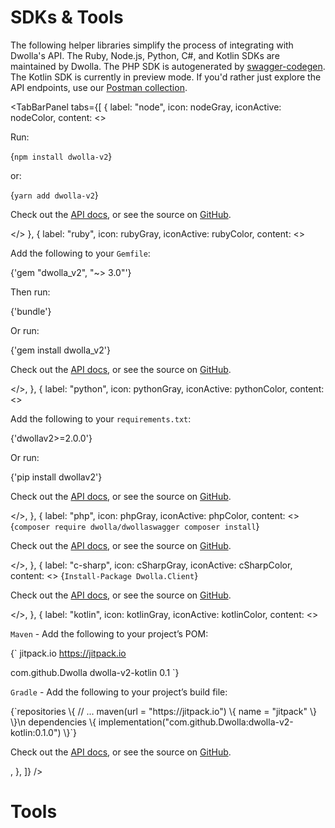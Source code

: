 ---
---


# SDKs & Tools

The following helper libraries simplify the process of integrating with Dwolla's API. The Ruby, Node.js, Python, C#, and Kotlin SDKs are maintained by Dwolla. The PHP SDK is autogenerated by [swagger-codegen](https://github.com/mach-kernel/swagger-codegen). The Kotlin SDK is currently in preview mode. If you'd rather just explore the API endpoints, use our [Postman collection](https://discuss.dwolla.com/t/using-postman-to-explore-and-debug-dwollas-v2-api/2758).

<TabBarPanel
  tabs={[
    {
      label: "node",
      icon: nodeGray,
      iconActive: nodeColor,
      content: <>
        <p>Run:</p>
        <CodeExamples>
          <CodeExample language="bash">
            {`npm install dwolla-v2`}
          </CodeExample>
        </CodeExamples>
        <p>or:</p>
        <CodeExamples>
          <CodeExample language="bash">
            {`yarn add dwolla-v2`}
          </CodeExample>
        </CodeExamples>
        <p>Check out the <a href="https://docs.dwolla.com" target="_blank">API docs</a>, or see the source on <a href="https://github.com/Dwolla/dwolla-v2-node" target="_blank">GitHub</a>.</p>
      </>
    },
    {
      label: "ruby",
      icon: rubyGray,
      iconActive: rubyColor,
      content: <>
        <p>Add the following to your <code>Gemfile</code>:</p>
        <CodeExamples>
          <CodeExample language="ruby">
            {'gem "dwolla_v2", "~> 3.0"'}
          </CodeExample>
        </CodeExamples>
        <p>Then run:</p>
        <CodeExamples>
          <CodeExample language="bash">
            {'bundle'}
          </CodeExample>
        </CodeExamples>
        <p>Or run:</p>
        <CodeExamples>
          <CodeExample language="bash">
            {'gem install dwolla_v2'}
          </CodeExample>
        </CodeExamples>
        <p>Check out the <a href="https://docs.dwolla.com" target="_blank">API docs</a>, or see the source on <a href="https://github.com/Dwolla/dwolla-v2-ruby" target="_blank">GitHub</a>.</p>
      </>,
    },
    {
      label: "python",
      icon: pythonGray,
      iconActive: pythonColor,
      content: <>
        <p>Add the following to your <code>requirements.txt</code>:</p>
        <CodeExamples>
          <CodeExample language="plaintext">
            {'dwollav2>=2.0.0'}
          </CodeExample>
        </CodeExamples>
        <p>Or run:</p>
        <CodeExamples>
          <CodeExample language="bash">
            {'pip install dwollav2'}
          </CodeExample>
        </CodeExamples>
        <p>Check out the <a href="https://docs.dwolla.com" target="_blank">API docs</a>, or see the source on <a href="https://github.com/Dwolla/dwolla-v2-python" target="_blank">GitHub</a>.</p>
      </>,
    },
    {
      label: "php",
      icon: phpGray,
      iconActive: phpColor,
      content: <>
        <CodeExamples>
          <CodeExample language="bash">
            {`composer require dwolla/dwollaswagger
composer install`}
          </CodeExample>
        </CodeExamples>
        <p>Check out the <a href="https://docs.dwolla.com" target="_blank">API docs</a>, or see the source on <a href="https://github.com/Dwolla/dwolla-swagger-php" target="_blank">GitHub</a>.</p>
      </>,
    },
    {
      label: "c-sharp",
      icon: cSharpGray,
      iconActive: cSharpColor,
      content: <>
        <CodeExamples>
          <CodeExample language="bash">
            {`Install-Package Dwolla.Client`}
          </CodeExample>
        </CodeExamples>
        <p>Check out the <a href="https://docs.dwolla.com" target="_blank">API docs</a>, or see the source on <a href="https://github.com/Dwolla/dwolla-v2-csharp" target="_blank">GitHub</a>.</p>
      </>,
    },
    {
      label: "kotlin",
      icon: kotlinGray,
      iconActive: kotlinColor,
      content: <>
        <p><code>Maven</code> - Add the following to your project&rsquo;s POM:</p>
        <CodeExamples>
          <CodeExample language="xml">
            {`<repositories>
  <repository foo="bar">
    <id>jitpack.io</id>
    <url>https://jitpack.io</url>
  </repository>
</repositories>

<dependency>
  <groupId>com.github.Dwolla</groupId>
  <artifactId>dwolla-v2-kotlin</artifactId>
  <version>0.1</version>
</dependency>`}
          </CodeExample>
        </CodeExamples>
        <p><code>Gradle</code> - Add the following to your project&rsquo;s build file:</p>
        <CodeExamples>
          <CodeExample language="kotlin">
            {`repositories \{
  // ...
  maven(url = "https://jitpack.io") \{
    name = "jitpack"
  \}
\}\n
dependencies \{
  implementation("com.github.Dwolla:dwolla-v2-kotlin:0.1.0")
\}`}
          </CodeExample>
        </CodeExamples>
        <p>Check out the <a href="https://docs.dwolla.com" target="_blank">API docs</a>, or see the source on <a href="https://github.com/Dwolla/dwolla-v2-kotlin" target="_blank">GitHub</a>.</p>
      </>,
    },
  ]}
/>

<br />

# Tools

<CardGrid variant="default" maxColumns={3}>
  <Card
    icon={webhookProvisionerIcon}
    link={{
      href: "https://github.com/Dwolla/webhook-provisioner",
      external: true,
    }}
    topic="Webhook Provisioner"
    description="Lambda functions to create, update, and delete partner-specific webhook SQS queues and Lambda handlers using code from webhook-handler."
  />
  <Card
    icon={webhookHandlerIcon}
    link={{ href: "https://github.com/Dwolla/webhook-handler", external: true }}
    topic="Webhook Handler"
    description="An AWS Lambda function that POSTs Dwolla webhook Events to partner APIs and sends the result to SQS."
  />
  <Card
    icon={webhookReceiverIcon}
    link={{
      href: "https://github.com/Dwolla/webhook-receiver",
      external: true,
    }}
    topic="Webhook Receiver"
    description="This sample app shows how to create a Dwolla Webhook Subscription and verify its signature."
  />
  <Card
    icon={sqsMvIcon}
    link={{ href: "https://github.com/Dwolla/sqs-mv", external: true }}
    topic="SQS-MV"
    description="An AWS Lambda function that moves SQS messages from one queue to another."
  />
  <Card
    icon={postmanIcon}
    link={{
      href: "https://app.getpostman.com/run-collection/e946a89ed19313cce582",
      external: true,
    }}
    topic="Postman Collection"
    description="All individual Dwolla requests grouped into a single Postman collection for testing."
  />
</CardGrid>
